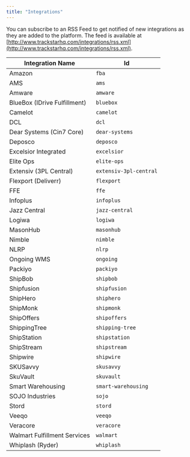 ```yaml
---
title: "Integrations"
---
```


You can subscribe to an RSS Feed to get notified of new integrations as they are added to the platform. The feed is available at [http://www.trackstarhq.com/integrations/rss.xml](http://www.trackstarhq.com/integrations/rss.xml).

| Integration Name   | Id          |
|--------------------|-------------------|
| Amazon             | `fba`             |
| AMS                | `ams`             |
| Amware             | `amware`          |
| BlueBox (IDrive Fulfillment) | `bluebox` |
| Camelot            | `camelot`         |
| DCL                | `dcl`             |
| Dear Systems (Cin7 Core) | `dear-systems` |
| Deposco            | `deposco`         |
| Excelsior Integrated | `excelsior` |
| Elite Ops          | `elite-ops`       |
| Extensiv (3PL Central) | `extensiv-3pl-central` |
| Flexport (Deliverr) | `flexport`        |
| FFE                | `ffe`             |
| Infoplus           | `infoplus`        |
| Jazz Central       | `jazz-central`    |
| Logiwa             | `logiwa`          |
| MasonHub           | `masonhub`        |
| Nimble             | `nimble`          |
| NLRP               | `nlrp`            |
| Ongoing WMS        | `ongoing`         |
| Packiyo            | `packiyo`         |
| ShipBob            | `shipbob`         |
| Shipfusion         | `shipfusion`      |
| ShipHero           | `shiphero`        |
| ShipMonk           | `shipmonk`        |
| ShipOffers         | `shipoffers`      |
| ShippingTree       | `shipping-tree`   |
| ShipStation        | `shipstation`     |
| ShipStream         | `shipstream`      |
| Shipwire           | `shipwire`        |
| SKUSavvy           | `skusavvy`        |
| SkuVault           | `skuvault`        |
| Smart Warehousing  | `smart-warehousing` |
| SOJO Industries    | `sojo`            |
| Stord              | `stord`           |
| Veeqo              | `veeqo`           |
| Veracore           | `veracore`        |
| Walmart Fulfillment Services | `walmart` |
| Whiplash (Ryder)   | `whiplash`        |